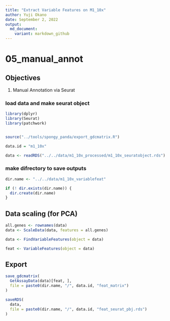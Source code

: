 ```yaml
---
title: "Extract Variable Features on M1_10x"
author: Yuji Okano
date: September 2, 2022
output:
  md_document:
    variant: markdown_github
---
```


# 05_manual_annot

## Objectives

1.  Manual Annotation via Seurat

### load data and make seurat object

```r
library(dplyr)
library(Seurat)
library(patchwork)


source("../tools/spongy_panda/export_gdcmatrix.R")

data.id = "m1_10x"

data <- readRDS("../../data/m1_10x_processed/m1_10x_seuratobject.rds")
```

### make difrectory to save outputs
```r
dir.name <- "../../data/m1_10x_variablefeat"

if (! dir.exists(dir.name)) {
  dir.create(dir.name)
}
```

## Data scaling (for PCA)
```r
all.genes <- rownames(data)
data <- ScaleData(data, features = all.genes)
```

```r
data <- FindVariableFeatures(object = data)

feat <- VariableFeatures(object = data)
```

## Export
```r
save_gdcmatrix(
  GetAssayData(data)[feat, ],
  file = paste0(dir.name, "/", data.id, "feat_matrix")
)

saveRDS(
  data,
  file = paste0(dir.name, "/", data.id, "feat_seurat_pbj.rds")
)
```